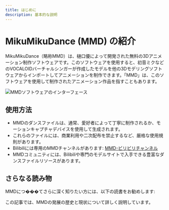 ```yaml
---
title: はじめに
description: 基本的な説明
---
```


# MikuMikuDance (MMD) の紹介

MikuMikuDance（略称MMD）は、樋口優によって開発された無料の3Dアニメーション制作ソフトウェアです。このソフトウェアを使用すると、初音ミクなどのVOCALOIDバーチャルシンガーが作成したモデルを他の3Dモデリングソフトウェアからインポートしてアニメーションを制作できます。「MMD」は、このソフトウェアを使用して制作されたアニメーション作品を指すこともあります。

<Frame>
  <img src="https://oss.vidol.chat/mikumikudance.png" alt="MMDソフトウェアのインターフェース" />
</Frame>

## 使用方法

- MMDのダンスファイルは、通常、愛好者によって丁寧に制作されるか、モーションキャプチャデバイスを使用して生成されます。
- これらのファイルには、商業利用や二次配布を禁止するなど、厳格な使用規則があります。
- Bilibiliには専用のMMDチャンネルがあります: [MMD-ビリビリチャンネル](https://www.bilibili.com/v/channel/1126/?tab=featured)
- MMDコミュニティには、Bilibiliや専門のモデルサイトで入手できる豊富なダンスファイルリソースがあります。

## さらなる読み物

MMDにつ���てさらに深く知りたい方には、以下の読書をお勧めします:

<Card title="MMDの発展の歴史と現状について" icon="book" href="https://www.gcores.com/articles/23767">
  この記事では、MMDの発展の歴史と現状について詳しく説明しています。
</Card>

